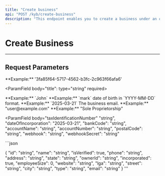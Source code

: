 ```yaml
---
title: "Create business"
api: "POST /kyb/create-business"
description: "This endpoint enables you to create a business under an organization."
---
```


# Create Business

---

## Request Parameters

  <ParamField body= "orgId" type="string" required>
    **Example:** '3fa85f64-5717-4562-b3fc-2c963f66afa6'
  </ParamField>

  <ParamField body="title": type="string" required>
  </ParamField>

  <ParamField body="firstName" type="string" required>
     **Example:** `John`
</ParamField>

  <ParamField body="lastName" type="string" required>
     **Example:** `mark`
</ParamField>

  <ParamField body="dateOfBirth" type="string" required>
   date of birth in `YYYY-MM-DD` format. **Example:**
	`2025-03-21`
  </ParamField>

  <ParamField body="businessName" type="string" required>
  </ParamField>

  <ParamField body="email" type="string" required>
   The business email. **Example:** "user@example.com"
  </ParamField>

  <ParamField body="phoneNumber" type="string" required>
  </ParamField>

  <ParamField body="industry" type="string" required>
  </ParamField>

  <ParamField body="country" type="string" required>
  </ParamField>

  <ParamField body="lga" type="string" required>
  </ParamField>

  <ParamField body="streetAddress" type="string" required>
  </ParamField>

  <ParamField body="state" type="string" required>
  </ParamField>

  <ParamField body="bvn" type="string" required>
  </ParamField>

  <ParamField body="nin" type="string" required>
  </ParamField>

  <ParamField body="businessType" type="string" required>
    **Example:** "Sole Proprietorship"
  </ParamField>

  <ParamField body="businessRegistrationNumber" type="string" required>
  </ParamField>

  <ParamField body="taxIdentificationNumber" "string",
  "dateOfIncorporation": "2025-03-21",
  "bankCode": "string",
  "accountName": "string",
  "accountNumber": "string",
  "postalCode": "string",
  "webhook": "string",
  "webhookSecret": "string"

<ResponseExample>
```json

{
  "id": "string",
  "name": "string",
  "isVerified": true,
  "phone": "string",
  "address": "string",
  "state": "string",
  "ownerId": "string",
  "incorporated": true,
  "employeeSize": 0,
  "website": "string",
  "lga": "string",
  "street": "string",
  "city": "string",
  "type": "string",
  "email": "string"
}
'''

</ResponseExample>